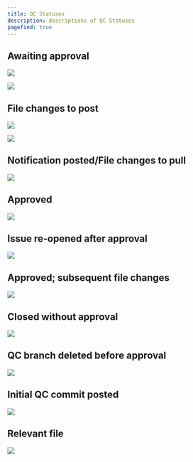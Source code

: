 ```yaml
---
title: QC Statuses
description: descriptions of QC Statuses
pagefind: true
---
```





## Awaiting approval

![](/ghqc-docs/qc_statuses/awaiting_approval1.png)

![](/ghqc-docs/qc_statuses/awaiting_approval2.png)

## File changes to post

![](/ghqc-docs/qc_statuses/file_changes1.png)

![](/ghqc-docs/qc_statuses/file_changes2.png)

## Notification posted/File changes to pull

![](/ghqc-docs/qc_statuses/notif_posted.png)

## Approved

![](/ghqc-docs/qc_statuses/approved.png)

## Issue re-opened after approval

![](/ghqc-docs/qc_statuses/issue_reopened.png)

## Approved; subsequent file changes

![](/ghqc-docs/qc_statuses/subsequent_file_changes.png)

## Closed without approval

![](/ghqc-docs/qc_statuses/closed_without_approval.png)

## QC branch deleted before approval

![](/ghqc-docs/qc_statuses/branch_deleted.png)

## Initial QC commit posted

![](/ghqc-docs/qc_statuses/initial_qc_commit.png)

## Relevant file

![](/ghqc-docs/qc_statuses/relevant_file.png)


